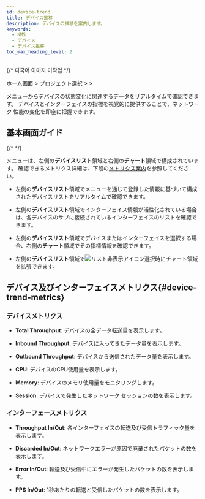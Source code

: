```yaml
---
id: device-trend
title: デバイス推移
description: デバイスの推移を案内します。
keywords:
  - NMS
  - デバイス
  - デバイス推移
toc_max_heading_level: 2
---
```


{/* 다국어 이미지 미작업 */}

ホーム画面 &gt; プロジェクト選択 &gt; <Cmdname sid="side_device" className="uitext" /> &gt; <Cmdname sid="side_deviceTrend" className="uitext" />

<Cmdname sid="side_deviceTrend" className="uitext" />メニューからデバイスの状態変化に関連するデータをリアルタイムで確認できます。 デバイスとインターフェイスの指標を視覚的に提供することで、ネットワーク 性能の変化を即座に把握できます。

## 基本画面ガイド

{/*  <ImgLang img="nms-device-trend.png" desc="Device Trend" /> */}

<Cmdname sid="side_deviceTrend" className="uitext" />メニューは、左側の**デバイスリスト**領域と右側の**チャート**領域で構成されています。 確認できるメトリクス詳細は、下段の[メトリクス案内](#device-trend-metrics)を参照してください。

- 左側の**デバイスリスト**領域で<Cmdname sid="side_deviceManagement" className="uitext" />メニューを通じて登録した情報に基づいて構成されたデバイスリストをリアルタイムで確認できます。

- 左側の**デバイスリスト**領域でインターフェイス情報が活性化されている場合は、各デバイスのサブに接続されているインターフェイスのリストを確認できます。 

- 左側の**デバイスリスト**領域でデバイスまたはインターフェイスを選択する場合、右側の**チャート**領域でその指標情報を確認できます。 

- 左側の**デバイスリスト**領域で![リスト非表示アイコン](/img/ico-collapse-list.svg)選択時にチャート領域を拡張できます。 

## デバイス及びインターフェイスメトリクス{#device-trend-metrics}

### デバイスメトリクス

- **Total Throughput**: デバイスの全データ転送量を表示します。

- **Inbound Throughput**: デバイスに入ってきたデータ量を表示します。

- **Outbound Throughput**: デバイスから送信されたデータ量を表示します。

- **CPU**: デバイスのCPU使用量を表示します。

- **Memory**: デバイスのメモリ使用量をモニタリングします。

- **Session**: デバイスで発生したネットワーク セッションの数を表示します。

### インターフェースメトリクス

- **Throughput In/Out**: 各インターフェイスの転送及び受信トラフィック量を表示します。

- **Discarded In/Out**: ネットワークエラーが原因で廃棄されたパケットの数を表示します。

- **Error In/Out**: 転送及び受信中にエラーが発生したパケットの数を表示します。

- **PPS In/Out**: 1秒あたりの転送と受信したパケットの数を表示します。
